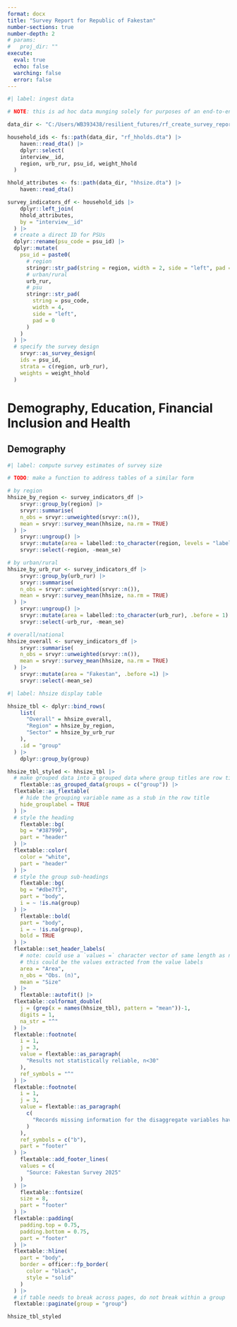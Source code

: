 ```yaml
---
format: docx
title: "Survey Report for Republic of Fakestan"
number-sections: true
number-depth: 2
# params:
#   proj_dir: ""
execute: 
  eval: true
  echo: false
  warching: false
  error: false
---
```


```r
#| label: ingest data

# NOTE: this is ad hoc data munging solely for purposes of an end-to-end demo

data_dir <- "C:/Users/WB393438/resilient_futures/rf_create_survey_report/data"

household_ids <- fs::path(data_dir, "rf_hholds.dta") |>
	haven::read_dta() |>
	dplyr::select(
    interview__id,
    region, urb_rur, psu_id, weight_hhold
  )

hhold_attributes <- fs::path(data_dir, "hhsize.dta") |>
	haven::read_dta()

survey_indicators_df <- household_ids |>
	dplyr::left_join(
    hhold_attributes,
    by = "interview__id"
  ) |>
  # create a direct ID for PSUs
  dplyr::rename(psu_code = psu_id) |>
  dplyr::mutate(
    psu_id = paste0(
      # region
      stringr::str_pad(string = region, width = 2, side = "left", pad = "0"),
      # urban/rural
      urb_rur,
      # psu
      stringr::str_pad(
        string = psu_code,
        width = 4,
        side = "left",
        pad = 0
      )
    )
  ) |>
  # specify the survey design
	srvyr::as_survey_design(
    ids = psu_id,
    strata = c(region, urb_rur),
    weights = weight_hhold
  )

```

# Demography, Education, Financial Inclusion and Health 

## Demography

```r
#| label: compute survey estimates of survey size

# TODO: make a function to address tables of a similar form

# by region
hhsize_by_region <- survey_indicators_df |>
	srvyr::group_by(region) |>
	srvyr::summarise(
    n_obs = srvyr::unweighted(srvyr::n()),
    mean = srvyr::survey_mean(hhsize, na.rm = TRUE)
  ) |>
	srvyr::ungroup() |>
	srvyr::mutate(area = labelled::to_character(region, levels = "labels"), .before = 1) |>
	srvyr::select(-region, -mean_se)

# by urban/rural
hhsize_by_urb_rur <- survey_indicators_df |>
	srvyr::group_by(urb_rur) |>
	srvyr::summarise(
    n_obs = srvyr::unweighted(srvyr::n()),
    mean = srvyr::survey_mean(hhsize, na.rm = TRUE)
  ) |>
	srvyr::ungroup() |>
	srvyr::mutate(area = labelled::to_character(urb_rur), .before = 1) |>
	srvyr::select(-urb_rur, -mean_se)

# overall/national
hhsize_overall <- survey_indicators_df |>
	srvyr::summarise(
    n_obs = srvyr::unweighted(srvyr::n()),
    mean = srvyr::survey_mean(hhsize, na.rm = TRUE)
  ) |>
	srvyr::mutate(area = "Fakestan", .before =1) |>
	srvyr::select(-mean_se)


```


```r
#| label: hhsize display table

hhsize_tbl <- dplyr::bind_rows(
    list(
      "Overall" = hhsize_overall,
      "Region" = hhsize_by_region,
      "Sector" = hhsize_by_urb_rur
    ),
    .id = "group"
  ) |>
    dplyr::group_by(group)

hhsize_tbl_styled <- hhsize_tbl |>
  # make grouped data into a grouped data where group titles are row titles
	flextable::as_grouped_data(groups = c("group")) |>
  flextable::as_flextable(
    # hide the grouping variable name as a stub in the row title
    hide_grouplabel = TRUE
  ) |>
  # style the heading
	flextable::bg(
    bg = "#387990",
    part = "header"
  ) |>
  flextable::color(
    color = "white",
    part = "header"
  ) |>
  # style the group sub-headings
	flextable::bg(
    bg = "#dbe7f3",
    part = "body",
    i = ~ !is.na(group)
  ) |>
	flextable::bold(
    part = "body",
    i = ~ !is.na(group),
    bold = TRUE
  ) |>
  flextable::set_header_labels(
    # note: could use a `values =` character vector of same length as number of cols
    # this could be the values extracted from the value labels
    area = "Area",
    n_obs = "Obs. (n)",
    mean = "Size"
  ) |>
	flextable::autofit() |>
  flextable::colformat_double(
    j = (grep(x = names(hhsize_tbl), pattern = "mean"))-1,
    digits = 1,
    na_str = "^"
  ) |>
  flextable::footnote(
    i = 1,
    j = 3,
    value = flextable::as_paragraph(
      "Results not statistically reliable, n<30"
    ),
    ref_symbols = "^"
  ) |> 
  flextable::footnote(
    i = 1,
    j = 3,
    value = flextable::as_paragraph(
      c(
        "Records missing information for the disaggregate variables have been excluded from the disaggregated estimates. The unweighted sample size reflects this loss in observations; therefore, the sum of disaggregate sample sizes may not equal the overall sample size."
      )
    ),
    ref_symbols = c("b"),
    part = "footer"
  ) |> 
	flextable::add_footer_lines(
    values = c(
      "Source: Fakestan Survey 2025"
    )
  ) |>
	flextable::fontsize(
    size = 8,
    part = "footer"
  ) |>
  flextable::padding(
    padding.top = 0.75,
    padding.bottom = 0.75,
    part = "footer"
  ) |> 
  flextable::hline(
    part = "body",
    border = officer::fp_border(
      color = "black",
      style = "solid"
    )
  ) |>
  # if table needs to break across pages, do not break within a group
  flextable::paginate(group = "group")

hhsize_tbl_styled
```